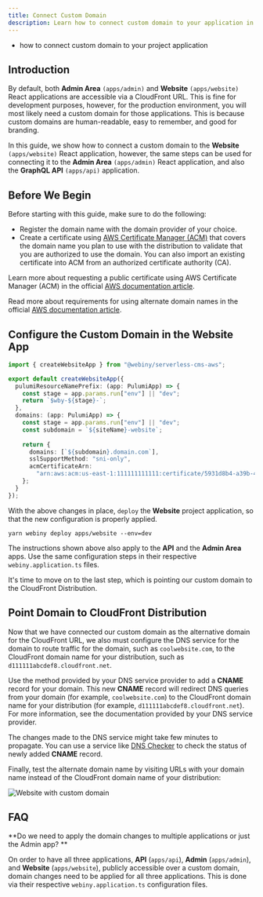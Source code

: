 ```yaml
---
title: Connect Custom Domain
description: Learn how to connect custom domain to your application in a Webiny project.
---
```



<Alert type="success" title="What you’ll learn">

- how to connect custom domain to your project application

</Alert>

## Introduction

By default, both **Admin Area** `(apps/admin)` and **Website** `(apps/website)` React applications are accessible via a CloudFront URL.
This is fine for development purposes, however, for the production environment, you will most likely need a custom domain for those applications. This is because custom domains are human-readable, easy to remember, and good for branding.

In this guide, we show how to connect a custom domain to the **Website** `(apps/website)` React application,
however, the same steps can be used for connecting it to the **Admin Area** `(apps/admin)` React application, and also the **GraphQL API** `(apps/api)` application.

## Before We Begin

Before starting with this guide, make sure to do the following:

- Register the domain name with the domain provider of your choice.
- Create a certificate using [AWS Certificate Manager (ACM)](https://docs.aws.amazon.com/acm/latest/userguide/acm-overview.html)
  that covers the domain name you plan to use with the distribution to validate that you are authorized to use the domain.
  You can also import an existing certificate into ACM from an authorized certificate authority (CA).

<Alert type="info">

Learn more about requesting a public certificate using AWS Certificate Manager (ACM) in the official [AWS documentation article](https://docs.aws.amazon.com/acm/latest/userguide/gs-acm-request-public.html#request-public-console).

</Alert>

<Alert type="info">

Read more about requirements for using alternate domain names in the official [AWS documentation article](https://docs.aws.amazon.com/AmazonCloudFront/latest/DeveloperGuide/CNAMEs.html#alternate-domain-names-requirements).

</Alert>

## Configure the Custom Domain in the Website App

```ts apps/website/webiny.application.ts
import { createWebsiteApp } from "@webiny/serverless-cms-aws";

export default createWebsiteApp({
  pulumiResourceNamePrefix: (app: PulumiApp) => { 
    const stage = app.params.run["env"] || "dev";
    return `$wby-${stage}-`;
  },
  domains: (app: PulumiApp) => {
    const stage = app.params.run["env"] || "dev";
    const subdomain = `${siteName}-website`;
    
    return {
      domains: [`${subdomain}.domain.com`],
      sslSupportMethod: "sni-only",
      acmCertificateArn:
        "arn:aws:acm:us-east-1:111111111111:certificate/5931d8b4-a39b-4a3a-a4e7-f5bbdd78d599"
    };
  }
});
```

With the above changes in place, `deploy` the **Website** project application, so that the new configuration is properly applied.

```shell
yarn webiny deploy apps/website --env=dev
```

<Alert type="info">

The instructions shown above also apply to the **API** and the **Admin Area** apps. Use the same configuration steps in their respective `webiny.application.ts` files.

</Alert>

It's time to move on to the last step, which is pointing our custom domain to the CloudFront Distribution.

## Point Domain to CloudFront Distribution

Now that we have connected our custom domain as the alternative domain for the CloudFront URL, we also must configure the DNS service for the domain to route traffic for the domain,
such as `coolwebsite.com`, to the CloudFront domain name for your distribution, such as `d111111abcdef8.cloudfront.net`.

Use the method provided by your DNS service provider to add a **CNAME** record for your domain.
This new **CNAME** record will redirect DNS queries from your domain (for example, `coolwebsite.com`) to the CloudFront domain name for your distribution (for example, `d111111abcdef8.cloudfront.net`).
For more information, see the documentation provided by your DNS service provider.

<Alert type="success">

The changes made to the DNS service might take few minutes to propagate.
You can use a service like [DNS Checker](https://dnschecker.org/) to check the status of newly added **CNAME** record.

</Alert>

Finally, test the alternate domain name by visiting URLs with your domain name instead of the CloudFront domain name of your distribution:

![Website with custom domain](./assets/connect-custom-domain/cool-website.png)

## FAQ

**Do we need to apply the domain changes to multiple applications or just the Admin app? **

On order to have all three applications, **API** (`apps/api`), **Admin** (`apps/admin`), and **Website** (`apps/website`), publicly accessible over a custom domain, domain changes need to be applied for all three applications. This is done via their respective `webiny.application.ts` configuration files.
